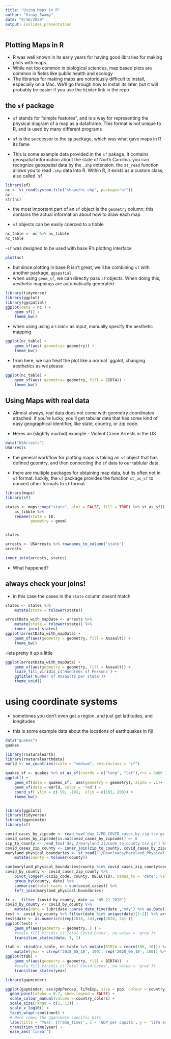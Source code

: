 ```yaml
---
title: "Using Maps in R"
author: "Vinay Swamy"
date: "9/16/2020"
output: ioslides_presentation
---
```


## Plotting Maps in R
- R was well known in its early years for having good libraries for making plots with maps.
- While not too common in biological sciences, map based plots are common in fields like public health and ecology
- The libraries for making maps are notoriously difficult to install, especially on a Mac. We'll go through how to install its later, but it will probably be easier if you use the `binder` link in the repo

## the `sf` package
- `sf` stands for "simple features", and is a way for representing the physical diagram of a map as a dataframe. This format is not unique to R, and is used by many different programs 
- `sf` is the successor to the `sp` package, which was what gave maps in R its fame 

- This is some example data provided in the `sf` pakage. It contains geospatial information about the state of North Carolina. you can recognize geospatial data by the `.shp` extension. the `st_read` function allows you to read `.shp` data into R. Within R, it exists as a custom class, also called `sf
```r
library(sf)
nc <- st_read(system.file("shape/nc.shp", package="sf"))
nc
str(nc)
```
- the most important part of an `sf` object is the `geometry` column; this contains the actual information about how to draw each map

- `sf` objects can be easily coerced to a tibble

```r
nc_table <- nc %>% as_tibble
nc_table
```



-`sf` was designed to be used with base R's plotting interface

```r
plot(nc)
```

- but since plotting in base R isn't great, we'll be combining `sf` with another package, `ggspatial`. 
- when using `geom_sf`, we can directly pass `sf` objects. When doing this, aesthetic mappings are automatically generated

```r
library(tidyverse)
library(ggplot)
library(ggspatial)
ggplot(data = nc ) +
    geom_sf() + 
    theme_bw()

```

- when using using a `tibble` as input, manually specify the aesthetic mapping

```r
ggplot(nc_table) + 
    geom_sf(aes( geometry= geometry)) + 
    theme_bw()
```

- from here, we can treat the plot like a normal `ggplot, changing aesthetics as we please

```r
ggplot(nc_table) + 
    geom_sf(aes( geometry= geometry, fill = SID74)) + 
    theme_bw()
```

## Using Maps with real data 
- Almost always, real data does not come with geometry coordinates attached. if you're lucky, you'll get tabular data that has some kind of easy geographical identifier, like state, country, or zip code.


- Heres an (slightly morbid) example - Violent Crime Arrests in the US
```r
data("USArrests")
USArrests
```

- the general workflow for plotting maps is taking an `sf` object that has defined geomtry, and then connecting the `sf` data to our tablular data.

- there are multiple packages for obtaining map data, but its often not in `sf` format. luckily, the `sf` package provides the function `st_as_sf` to convert other formats to `sf` format

```r
library(maps)
library(sf)

states <- maps::map("state", plot = FALSE, fill = TRUE) %>% st_as_sf() %>% 
    as_tibble %>% 
    rename(state = ID, 
           geometry = geom)


states
```


```r
arrests <- USArrests %>% rownames_to_column('state')
arrests
```


```r
inner_join(arrests, states)
```

- What happened?



## always check your joins!
- in this case the cases in the `state` column doesnt match 

```r
states <- states %>% 
    mutate(state = tolower(state))

arrestData_with_mapData <- arrests %>%
    mutate(state = tolower(state)) %>% 
    inner_join( states)
ggplot(arrestData_with_mapData) + 
    geom_sf(aes(geometry = geometry, fill = Assault)) + 
    theme_bw()


```

-lets pretty it up a little

```r

ggplot(arrestData_with_mapData) + 
    geom_sf(aes(geometry = geometry, fill = Assault)) + 
    scale_fill_viridis_c('Hundreds of Persons') + 
    ggtitle('Number of Assaults per state')+
    theme_void()

```

# using coordinate systems 
- sometimes you don't even get a region, and just get lattitudes, and longitudes

- this is some example data about the locations of earthquakes in fiji 
```r
data("quakes")
quakes
```

```r
library(rnaturalearth)
library(rnaturalearthdata)
world <- ne_countries(scale = "medium", returnclass = "sf")

quakes_sf <- quakes %>% st_as_sf(coords = c("long", "lat"),crs = 3460 ) %>% as_tibble 
ggplot() +
    geom_sf(data = quakes_sf,  aes(geometry = geometry), alpha = .1)+
    geom_sf(data = world, color = 'red') +
    coord_sf( ylim = c(-50, -10),  xlim = c(165, 200)) + 
    theme_bw()

```

```r


```


```r
library(ggplot2)
library(tidyverse)
library(gganimate)
library(sf)

covid_cases_by_zipcode <- read_tsv('day_2/MD_COVID_cases_by_zip.tsv.gz') %>% rename(zip_code = ZIP_CODE)
covid_cases_by_zipcode[is.na(covid_cases_by_zipcode)] <- 0
zip_to_county <- read_tsv('day_2/maryland_zipcode_to_county.tsv.gz') %>% mutate(county = tolower(county))
covid_cases_zip_county <- inner_join(zip_to_county, covid_cases_by_zipcode) 
maryland_physical_boundaries <- st_read('~/Downloads/Maryland_Physical_Boundaries_-_County_Boundaries__Generalized_-shp/Maryland_Physical_Boundaries_-_County_Boundaries__Generalized_.shp') %>% as_tibble %>% 
    mutate(county = tolower(county))

sum(maryland_physical_boundaries$county %in% covid_cases_zip_county$county)
covid_by_county <- covid_cases_zip_county %>% 
    pivot_longer(-c(zip_code, county, OBJECTID), names_to = 'date', values_to = 'covid_cases' ) %>% 
    group_by(county, date) %>% 
    summarise(total_cases = sum(covid_cases)) %>% 
    left_join(maryland_physical_boundaries) 

fc <-  filter (covid_by_county, date == '05_21_2020') 
covid_by_county <- covid_by_county %>% 
    mutate(date = lubridate::parse_date_time(date ,'mdy') %>% as.Date())
test <- covid_by_county %>% filter(date %in% unique(date)[1:2]) %>% arrange(date)
test$date <- as.numeric(c(rep(2018, 24),rep(2020, 24) ))
ggplot(test) + 
    geom_sf(aes(geometry = geometry, ) ) + 
    #scale_fill_viridis_c('Total Covid Cases', na.value = 'grey')+
    transition_states(date, 1, 1)

ttab <- rbind(nc_table, nc_table %>% mutate(BIR74 = rnorm(100, 10))) %>% 
    mutate(year = c(rep('2018_05_10', 100), rep('2020_06_10', 100)) %>% lubridate::parse_date_time('ymd'))
ggplot(ttab) + 
    geom_sf(aes(geometry = geometry, fill = BIR74))  +
    #scale_fill_viridis_c('Total Covid Cases', na.value = 'grey')+
    transition_states(year)

```



```r
library(gapminder)

ggplot(gapminder, aes(gdpPercap, lifeExp, size = pop, colour = country)) +
  geom_point(alpha = 0.7, show.legend = FALSE) +
  scale_colour_manual(values = country_colors) +
  scale_size(range = c(2, 12)) +
  scale_x_log10() +
  facet_wrap(~continent) +
  # Here comes the gganimate specific bits
  labs(title = 'Year: {frame_time}', x = 'GDP per capita', y = 'life expectancy') +
  transition_time(year) +
  ease_aes('linear')
```


